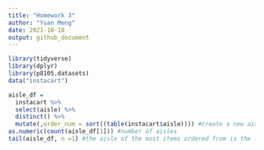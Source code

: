 ```yaml
---
title: "Homework 3"
author: "Yuan Meng"
date: 2021-10-18
output: github_document
---
```


```r
library(tidyverse)
library(dplyr)
library(p8105.datasets)
data("instacart")
```

```r
aisle_df = 
  instacart %>%
  select(aisle) %>%
  distinct() %>%
  mutate(,order_num = sort((table(instacart$aisle)))) #create a new aisle data frame shows each aisles with there corresponding order number 
as.numeric(count(aisle_df[1])) #number of aisles
tail(aisle_df, n =1) #the aisle of the most items ordered from is the last row of the data frame
```

